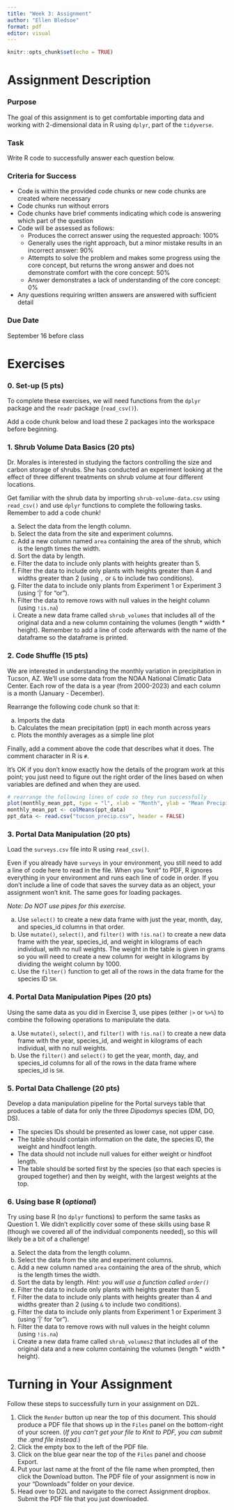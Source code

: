 ```yaml
---
title: "Week 3: Assignment"
author: "Ellen Bledsoe"
format: pdf
editor: visual
---
```


```r
knitr::opts_chunk$set(echo = TRUE)
```

# Assignment Description

### Purpose

The goal of this assignment is to get comfortable importing data and working with 2-dimensional data in R using `dplyr`, part of the `tidyverse`.

### Task

Write R code to successfully answer each question below.

### Criteria for Success

-   Code is within the provided code chunks or new code chunks are created where necessary
-   Code chunks run without errors
-   Code chunks have brief comments indicating which code is answering which part of the question
-   Code will be assessed as follows:
    -   Produces the correct answer using the requested approach: 100%
    -   Generally uses the right approach, but a minor mistake results in an incorrect answer: 90%
    -   Attempts to solve the problem and makes some progress using the core concept, but returns the wrong answer and does not demonstrate comfort with the core concept: 50%
    -   Answer demonstrates a lack of understanding of the core concept: 0%
-   Any questions requiring written answers are answered with sufficient detail

### Due Date

September 16 before class

# Exercises

### 0. Set-up (5 pts)

To complete these exercises, we will need functions from the `dplyr` package and the `readr` package (`read_csv()`).

Add a code chunk below and load these 2 packages into the workspace before beginning.

### 1. Shrub Volume Data Basics (20 pts)

Dr. Morales is interested in studying the factors controlling the size and carbon storage of shrubs. She has conducted an experiment looking at the effect of three different treatments on shrub volume at four different locations.

Get familiar with the shrub data by importing `shrub-volume-data.csv` using `read_csv()` and use `dplyr` functions to complete the following tasks. Remember to add a code chunk!

a.  Select the data from the length column.
b.  Select the data from the site and experiment columns.
c.  Add a new column named `area` containing the area of the shrub, which is the length times the width.
d.  Sort the data by length.
e.  Filter the data to include only plants with heights greater than 5.
f.  Filter the data to include only plants with heights greater than 4 and widths greater than 2 (using `,` or `&` to include two conditions).
g.  Filter the data to include only plants from Experiment 1 or Experiment 3 (using '\|' for “or”).
h.  Filter the data to remove rows with null values in the height column (using `!is.na`)
i.  Create a new data frame called `shrub_volumes` that includes all of the original data and a new column containing the volumes (length \* width \* height). Remember to add a line of code afterwards with the name of the dataframe so the dataframe is printed.

### 2. Code Shuffle (15 pts)

We are interested in understanding the monthly variation in precipitation in Tucson, AZ. We’ll use some data from the NOAA National Climatic Data Center. Each row of the data is a year (from 2000-2023) and each column is a month (January - December).

Rearrange the following code chunk so that it:

a.  Imports the data
b.  Calculates the mean precipitation (ppt) in each month across years
c.  Plots the monthly averages as a simple line plot

Finally, add a comment above the code that describes what it does. The comment character in R is `#`.

It’s OK if you don’t know exactly how the details of the program work at this point; you just need to figure out the right order of the lines based on when variables are defined and when they are used.

```r
# rearrange the following lines of code so they run successfully
plot(monthly_mean_ppt, type = "l", xlab = "Month", ylab = "Mean Precipitation")
monthly_mean_ppt <- colMeans(ppt_data)
ppt_data <- read.csv("tucson_precip.csv", header = FALSE)
```

### 3. Portal Data Manipulation (20 pts)

Load the `surveys.csv` file into R using `read_csv()`.

Even if you already have `surveys` in your environment, you still need to add a line of code here to read in the file. When you "knit" to PDF, R ignores everything in your environment and runs each line of code in order. If you don't include a line of code that saves the survey data as an object, your assignment won't knit. The same goes for loading packages.

*Note: Do NOT use pipes for this exercise.*

a.  Use `select()` to create a new data frame with just the year, month, day, and species_id columns in that order.
b.  Use `mutate()`, `select()`, and `filter()` with `!is.na()` to create a new data frame with the year, species_id, and weight in kilograms of each individual, with no null weights. The weight in the table is given in grams so you will need to create a new column for weight in kilograms by dividing the weight column by 1000.
c.  Use the `filter()` function to get all of the rows in the data frame for the species ID `SH`.

### 4. Portal Data Manipulation Pipes (20 pts)

Using the same data as you did in Exercise 3, use pipes (either `|>` or `%>%`) to combine the following operations to manipulate the data.

a.  Use `mutate()`, `select()`, and `filter()` with `!is.na()` to create a new data frame with the year, species_id, and weight in kilograms of each individual, with no null weights.
b.  Use the `filter()` and `select()` to get the year, month, day, and species_id columns for all of the rows in the data frame where species_id is `SH`.

### 5. Portal Data Challenge (20 pts)

Develop a data manipulation pipeline for the Portal surveys table that produces a table of data for only the three *Dipodomys* species (DM, DO, DS).

-   The species IDs should be presented as lower case, not upper case.
-   The table should contain information on the date, the species ID, the weight and hindfoot length.
-   The data should not include null values for either weight or hindfoot length.
-   The table should be sorted first by the species (so that each species is grouped together) and then by weight, with the largest weights at the top.

### 6. Using base R (*optional*)

Try using base R (no `dplyr` functions) to perform the same tasks as Question 1. We didn't explicitly cover some of these skills using base R (though we covered all of the individual components needed), so this will likely be a bit of a challenge!

a.  Select the data from the length column.
b.  Select the data from the site and experiment columns.
c.  Add a new column named `area` containing the area of the shrub, which is the length times the width.
d.  Sort the data by length. *Hint: you will use a function called `order()`*
e.  Filter the data to include only plants with heights greater than 5.
f.  Filter the data to include only plants with heights greater than 4 and widths greater than 2 (using `&` to include two conditions).
g.  Filter the data to include only plants from Experiment 1 or Experiment 3 (using '\|' for “or”).
h.  Filter the data to remove rows with null values in the height column (using `!is.na`)
i.  Create a new data frame called `shrub_volumes2` that includes all of the original data and a new column containing the volumes (length \* width \* height).

# Turning in Your Assignment

Follow these steps to successfully turn in your assignment on D2L.

1.  Click the `Render` button up near the top of this document. This should produce a PDF file that shows up in the `Files` panel on the bottom-right of your screen. (*If you can't get your file to Knit to PDF, you can submit the .qmd file instead.*)
2.  Click the empty box to the left of the PDF file.
3.  Click on the blue gear near the top of the `Files` panel and choose Export.
4.  Put your last name at the front of the file name when prompted, then click the Download button. The PDF file of your assignment is now in your "Downloads" folder on your device.
5.  Head over to D2L and navigate to the correct Assignment dropbox. Submit the PDF file that you just downloaded.
